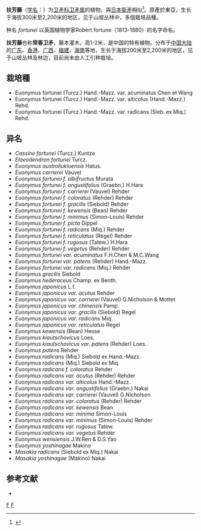 {{Speciesbox
|image = Euonymus_fortunei_5422029.jpg
| taxon = Euonymus fortunei
|authority = ([[Porphir_Kiril_Nicolai_Stepanowitsch_Turczaninow|Turczaninow]]) [[Heinrich_R.E._Handel-Mazzetti|Handel-Mazetti]], 1933
| synonyms = 见正文
}}
'''扶芳藤'''（[[学名|学名]]：{{lang|la|''Euonymus fortunei''}}）为[[卫矛科|卫矛科]][[卫矛属|卫矛属]]的植物，與[[日本衛矛|日本衛矛]]相似<ref>{{cite web | url = http://www.efloras.org/florataxon.aspx?flora_id=2&taxon_id=200012806 | work = Flora of China | title = Euonymus japonicus Thunberg | access-date = 2019-05-04 | archive-date = 2016-03-03 | archive-url = https://web.archive.org/web/20160303180111/http://www.efloras.org/florataxon.aspx?flora_id=2&taxon_id=200012806 | dead-url = no }}</ref>。原產於東亞，生长于海拔300米至2,200米的地区，见于山坡丛林中，多個栽培品種。

种名 ''fortunei'' 以英国植物学家Robert fortune（1813-1880）的名字命名。

'''扶芳藤'''也称'''常春卫矛'''，藤本灌木，高1-2米，是中国的特有植物。分布于[[中国大陆|中国大陆]]的[[广东|广东]]、[[香港|香港]]、[[广西|广西]]、[[福建|福建]]、[[海南|海南]]等地，生长于海拔200米至2,200米的地区，见于山坡丛林及林边，目前尚未由人工引种栽培。

== 栽培種 ==
* Euonymus fortunei (Turcz.) Hand.-Mazz. var. acuminatus Chen et Wang
* Euonymus fortunei (Turcz.) Hand.-Mazz. var. alticolus (Hand.-Mazz.) Rehd.
* Euonymus fortunei (Turcz.) Hand.-Mazz. var. radicans (Sieb. ex Miq.) Rehd.

==异名==
* ''Cassine fortunei'' (Turcz.) Kuntze
* ''Elaeodendron fortunei'' Turcz.
* ''Euonymus austroliukiuensis'' Hatus.
* ''Euonymus carrierei'' Vauvel
* ''Euonymus fortunei f. albifructus'' Murata
* ''Euonymus fortunei f. angustifolius'' (Graebn.) H.Hara
* ''Euonymus fortunei f. carrierei'' (Vauvel) Rehder
* ''Euonymus fortunei f. coloratus'' (Rehder) Rehder
* ''Euonymus fortunei f. gracilis'' (Siebold) Rehder
* ''Euonymus fortunei f. kewensis'' (Bean) Rehder
* ''Euonymus fortunei f. minimus'' (Simon-Louis) Rehder
* ''Euonymus fortunei f. picta'' Dippel
* ''Euonymus fortunei f. radicans'' (Miq.) Rehder
* ''Euonymus fortunei f. reticulatus'' (Regel) Rehder
* ''Euonymus fortunei f. rugosus'' (Tatew.) H.Hara
* ''Euonymus fortunei f. vegetus'' (Rehder) Rehder
* ''Euonymus fortunei var. acuminatus'' F.H.Chen & M.C.Wang
* ''Euonymus fortunei var. patens'' (Rehder) Hand.-Mazz.
* ''Euonymus fortunei var. radicans'' (Miq.) Rehder
* ''Euonymus gracilis'' Siebold
* ''Euonymus hederaceus'' Champ. ex Benth.
* ''Euonymus japonicus'' L.f.
* ''Euonymus japonicus var. acutus'' Rehder
* ''Euonymus japonicus var. carrierei'' (Vauvel) G.Nicholson & Mottet
* ''Euonymus japonicus var. chinensis'' Pamp.
* ''Euonymus japonicus var. gracilis'' (Siebold) Regel
* ''Euonymus japonicus var. radicans'' Miq.
* ''Euonymus japonicus var. reticulatus'' Regel
* ''Euonymus kewensis'' (Bean) Hesse
* ''Euonymus kiautschovicus'' Loes.
* ''Euonymus kiautschovicus var. patens'' (Rehder) Loes.
* ''Euonymus patens'' Rehder
* ''Euonymus radicans'' (Miq.) Siebold ex Hand.-Mazz.
* ''Euonymus radicans'' (Miq.) Siebold ex Miq.
* ''Euonymus radicans f. coloratus'' Rehder
* ''Euonymus radicans var. acutus'' (Rehder) Rehder
* ''Euonymus radicans var. alticolus'' Hand.-Mazz.
* ''Euonymus radicans var. angustifolius'' (Graebn.) Nakai
* ''Euonymus radicans var. carrierei'' (Vauvel) G.Nicholson
* ''Euonymus radicans var. coloratus'' (Rehder) Rehder
* ''Euonymus radicans var. kewensis'' Bean
* ''Euonymus radicans var. minima'' Simon-Louis
* ''Euonymus radicans var. minimus'' (Simon-Louis) Rehder
* ''Euonymus radicans var. rugosus'' Tatew.
* ''Euonymus radicans var. vegetus'' Rehder
* ''Euonymus wensiensis'' J.W.Ren & D.S.Yao
* ''Euonymus yoshinagae'' Makino
* ''Masakia radicans'' (Siebold ex Miq.) Nakai
* ''Masakia yoshinagae'' (Makino) Nakai

==参考文献==
{{reflist}}
<div class="references-small">
* {{cite web| url =http://www.bioinfo.cn/db05/KmzwSpecies.php?action=view&id=2386| title =常春卫矛| work =《中国高等植物数据库全库》| publisher =中国科学院微生物研究所| author =昆明植物研究所| accessdate =2009-02-23| deadurl =yes| archiveurl =https://web.archive.org/web/20160305034339/http://www.bioinfo.cn/db05/KmzwSpecies.php?action=view&id=2386| archivedate =2016-03-05}}
</div>

{{Taxonbar|from=Q159331}}

[[Category:卫矛属|F]]
[[Category:1933年描述的植物|F]]